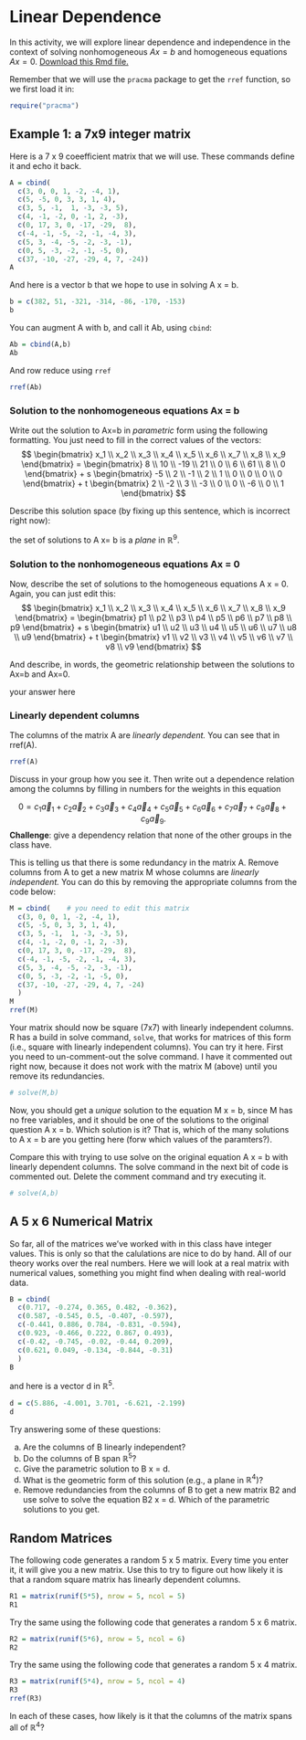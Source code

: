 
# Linear Dependence

In this activity, we will explore linear dependence and independence in the context of solving nonhomogeneous $A x = b$ and homogeneous equations $A x = 0$. [Download this Rmd file.](https://github.com/Tom-Halverson/math236_s21/blob/main/02-linear-dependence.Rmd)


Remember that we will use the `pracma` package to get the `rref` function, so we first load it in:
```r
require("pracma")
```

## Example 1: a 7x9 integer matrix

Here is a 7 x 9 coeefficient matrix that we will use. These commands define it and echo it back.
```r
A = cbind(
  c(3, 0, 0, 1, -2, -4, 1), 
  c(5, -5, 0, 3, 3, 1, 4), 
  c(3, 5, -1,  1, -3, -3, 5), 
  c(4, -1, -2, 0, -1, 2, -3), 
  c(0, 17, 3, 0, -17, -29,  8), 
  c(-4, -1, -5, -2, -1, -4, 3), 
  c(5, 3, -4, -5, -2, -3, -1), 
  c(0, 5, -3, -2, -1, -5, 0),
  c(37, -10, -27, -29, 4, 7, -24))
A
```

And here is a vector b that we hope to use in solving A x = b.

```r
b = c(382, 51, -321, -314, -86, -170, -153)
b
```

You can augment A with b, and call it Ab, using `cbind`:

```r
Ab = cbind(A,b)
Ab
```

And row reduce using `rref`
```r
rref(Ab)
```

### Solution to the nonhomogeneous equations Ax = b

Write out the solution to Ax=b in *parametric* form using the following formatting. You just need to fill in the correct values of the vectors:
$$
\begin{bmatrix} x_1 \\ x_2 \\ x_3 \\ x_4 \\ x_5 \\ x_6 \\ x_7 \\ x_8 \\ x_9 \end{bmatrix}
=
\begin{bmatrix} 8 \\ 10 \\ -19 \\ 21 \\ 0 \\ 6 \\ 61 \\ 8 \\ 0 \end{bmatrix}
+ s
\begin{bmatrix} 
-5 \\ 2 \\ -1 \\ 2 \\ 1 \\ 0 \\ 0 \\ 0 \\ 0 
\end{bmatrix}
+ t
\begin{bmatrix} 
2 \\ -2 \\ 3 \\ -3 \\ 0 \\ 0 \\ -6 \\ 0 \\ 1 
\end{bmatrix}
$$

Describe this solution space (by fixing up this sentence, which is incorrect right now): 


the set of solutions to A x= b  is a *plane* in $\mathbb{R}^9$.


### Solution to the nonhomogeneous equations Ax = 0

Now, describe the set of solutions to the homogeneous equations A x = 0. Again, you can just edit this:
$$
\begin{bmatrix} x_1 \\ x_2 \\ x_3 \\ x_4 \\ x_5 \\ x_6 \\ x_7 \\ x_8 \\ x_9 \end{bmatrix}
=
\begin{bmatrix} p1 \\ p2 \\ p3 \\ p4 \\ p5 \\ p6 \\ p7 \\ p8 \\ p9 \end{bmatrix}
+ s
\begin{bmatrix} 
u1 \\ u2 \\ u3 \\ u4 \\ u5 \\ u6 \\ u7 \\ u8 \\ u9 
\end{bmatrix}
+ t
\begin{bmatrix} 
v1 \\ v2 \\ v3 \\ v4 \\ v5 \\ v6 \\ v7 \\ v8 \\ v9 
\end{bmatrix}
$$

And describe, in words, the geometric relationship between the solutions to Ax=b and Ax=0.

your answer here

### Linearly dependent columns

The columns of the matrix A are *linearly dependent.* You can see that in rref(A). 

```r
rref(A)
```


Discuss in your group how you see it. Then write out a dependence relation among the columns by filling in numbers for the weights in this equation

$$
0 = 
c_1 \vec{a}_1 + 
c_2 \vec{a}_2 +
c_3 \vec{a}_3 +
c_4 \vec{a}_4 +
c_5 \vec{a}_5 +
c_6 \vec{a}_6 +
c_7 \vec{a}_7 +
c_8 \vec{a}_8 +
c_9 \vec{a}_9.
$$
**Challenge**: give a dependency relation that none of the other groups in the class have.

This is telling us that there is some redundancy in the matrix A. Remove columns from A to get a new matrix M whose columns are *linearly independent.* You can do this by removing the appropriate columns from the code below:

```r
M = cbind(    # you need to edit this matrix
  c(3, 0, 0, 1, -2, -4, 1), 
  c(5, -5, 0, 3, 3, 1, 4), 
  c(3, 5, -1,  1, -3, -3, 5), 
  c(4, -1, -2, 0, -1, 2, -3), 
  c(0, 17, 3, 0, -17, -29,  8), 
  c(-4, -1, -5, -2, -1, -4, 3), 
  c(5, 3, -4, -5, -2, -3, -1), 
  c(0, 5, -3, -2, -1, -5, 0), 
  c(37, -10, -27, -29, 4, 7, -24)
  )
M
rref(M)
```

Your matrix should now be square (7x7) with linearly independent columns. R has a build in solve command, `solve`, that works for matrices of this form (i.e., square with linearly independent columns). You can try it here. First you need to un-comment-out the solve command. I have it commented out right now, because it does not work with the matrix M (above) until you remove its redundancies. 

```r
# solve(M,b)
```

Now, you should get a *unique* solution to the equation M x = b, since M has no free variables, and it should be one of the solutions to the original question A x = b. Which solution is it? That is, which of the many solutions to A x = b are you getting here (forw which values of the paramters?).

Compare this with trying to use solve on the original equation A x = b with linearly dependent columns. The solve command in the next bit of code is commented out. Delete the comment command and try executing it.

```r
# solve(A,b)
```

## A 5 x 6 Numerical Matrix

So far, all of the matrices we've worked with in this class have integer values. This is only so that the calulations are nice to do by hand. All of our theory works over the real numbers. Here we will look at a real matrix with numerical values, something you might  find when dealing with real-world data. 

```r
B = cbind(
  c(0.717, -0.274, 0.365, 0.482, -0.362), 
  c(0.587, -0.545, 0.5, -0.407, -0.597), 
  c(-0.441, 0.886, 0.784, -0.831, -0.594), 
  c(0.923, -0.466, 0.222, 0.867, 0.493), 
  c(-0.42, -0.745, -0.02, -0.44, 0.209), 
  c(0.621, 0.049, -0.134, -0.844, -0.31)
  )
B
```
and here is a vector d in $\mathbb{R}^5$.

```r
d = c(5.886, -4.001, 3.701, -6.621, -2.199)
d
```

Try answering some of these questions:

a. Are the columns of B linearly independent?
b. Do the columns of B span $\mathbb{R}^5$?
c. Give the parametric solution to B x = d.
d. What is the geometric form of this solution (e.g., a plane in $\mathbb{R}^4$)?
e. Remove redundancies from the columns of B to get a new matrix B2 and use solve to solve the equation B2 x = d. Which of the parametric solutions to you get.


## Random Matrices

The following code generates a random 5 x 5 matrix. Every time you enter it, it will give you a new matrix. Use this to try to figure out how likely it is that a random square matrix has linearly dependent columns. 

```r
R1 = matrix(runif(5*5), nrow = 5, ncol = 5)
R1
```

Try the same using the following code that generates a random 5 x 6 matrix. 

```r
R2 = matrix(runif(5*6), nrow = 5, ncol = 6)
R2
```

Try the same using the following code that generates a random 5 x 4 matrix. 

```r
R3 = matrix(runif(5*4), nrow = 5, ncol = 4)
R3
rref(R3)
```

In each of these cases, how likely is it that the columns of the matrix spans all of $\mathbb{R}^4$?